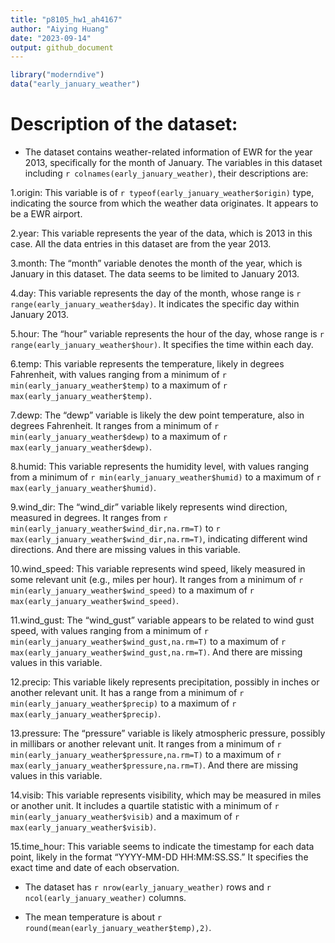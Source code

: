 ```yaml
---
title: "p8105_hw1_ah4167"
author: "Aiying Huang"
date: "2023-09-14"
output: github_document
---
```


```r
library("moderndive")
data("early_january_weather")
```
# Description of the dataset:

* The dataset contains weather-related information of EWR for the year 2013, specifically for the month of January. The variables in this dataset including `r colnames(early_january_weather)`, their descriptions are:

1.origin: This variable is of `r typeof(early_january_weather$origin)` type, indicating the source from which the weather data originates. It appears to be a EWR airport.

2.year: This variable represents the year of the data, which is 2013 in this case. All the data entries in this dataset are from the year 2013.

3.month: The "month" variable denotes the month of the year, which is January in this dataset. The data seems to be limited to January 2013.

4.day: This variable represents the day of the month, whose range is `r range(early_january_weather$day)`. It indicates the specific day within January 2013.

5.hour: The "hour" variable represents the hour of the day, whose range is `r range(early_january_weather$hour)`. It specifies the time within each day.

6.temp: This variable represents the temperature, likely in degrees Fahrenheit, with values ranging from a minimum of `r min(early_january_weather$temp)` to a maximum of `r max(early_january_weather$temp)`.

7.dewp: The "dewp" variable is likely the dew point temperature, also in degrees Fahrenheit. It ranges from a minimum of `r min(early_january_weather$dewp)` to a maximum of `r max(early_january_weather$dewp)`.

8.humid: This variable represents the humidity level, with values ranging from a minimum of `r min(early_january_weather$humid)` to a maximum of `r max(early_january_weather$humid)`.

9.wind_dir: The "wind_dir" variable likely represents wind direction, measured in degrees. It ranges from `r min(early_january_weather$wind_dir,na.rm=T)` to `r max(early_january_weather$wind_dir,na.rm=T)`, indicating different wind directions. And there are missing values in this variable.

10.wind_speed: This variable represents wind speed, likely measured in some relevant unit (e.g., miles per hour). It ranges from a minimum of `r min(early_january_weather$wind_speed)` to a maximum of `r max(early_january_weather$wind_speed)`.

11.wind_gust: The "wind_gust" variable appears to be related to wind gust speed, with values ranging from a minimum of `r min(early_january_weather$wind_gust,na.rm=T)` to a maximum of `r max(early_january_weather$wind_gust,na.rm=T)`. And there are missing values in this variable.

12.precip: This variable likely represents precipitation, possibly in inches or another relevant unit. It has a range from a minimum of `r min(early_january_weather$precip)` to a maximum of `r max(early_january_weather$precip)`.

13.pressure: The "pressure" variable is likely atmospheric pressure, possibly in millibars or another relevant unit. It ranges from a minimum of `r min(early_january_weather$pressure,na.rm=T)` to a maximum of `r max(early_january_weather$pressure,na.rm=T)`. And there are missing values in this variable.

14.visib: This variable represents visibility, which may be measured in miles or another unit. It includes a quartile statistic with a minimum of `r min(early_january_weather$visib)` and a maximum of `r max(early_january_weather$visib)`.

15.time_hour: This variable seems to indicate the timestamp for each data point, likely in the format "YYYY-MM-DD HH:MM:SS.SS." It specifies the exact time and date of each observation.

* The dataset has `r nrow(early_january_weather)` rows and `r ncol(early_january_weather)` columns.

* The mean temperature is about `r round(mean(early_january_weather$temp),2)`.